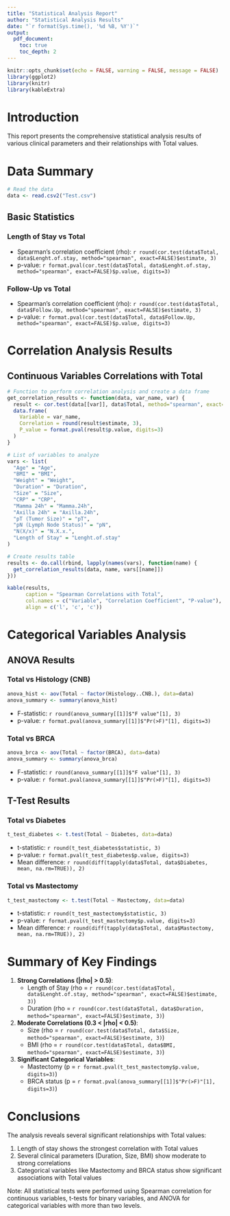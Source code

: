 ```yaml
---
title: "Statistical Analysis Report"
author: "Statistical Analysis Results"
date: "`r format(Sys.time(), '%d %B, %Y')`"
output: 
  pdf_document:
    toc: true
    toc_depth: 2
---
```


```r
knitr::opts_chunk$set(echo = FALSE, warning = FALSE, message = FALSE)
library(ggplot2)
library(knitr)
library(kableExtra)
```

# Introduction

This report presents the comprehensive statistical analysis results of various clinical parameters and their relationships with Total values.

# Data Summary

```r
# Read the data
data <- read.csv2("Test.csv")
```

## Basic Statistics

### Length of Stay vs Total
* Spearman's correlation coefficient (rho): `r round(cor.test(data$Total, data$Lenght.of.stay, method="spearman", exact=FALSE)$estimate, 3)`
* p-value: `r format.pval(cor.test(data$Total, data$Lenght.of.stay, method="spearman", exact=FALSE)$p.value, digits=3)`

### Follow-Up vs Total
* Spearman's correlation coefficient (rho): `r round(cor.test(data$Total, data$Follow.Up, method="spearman", exact=FALSE)$estimate, 3)`
* p-value: `r format.pval(cor.test(data$Total, data$Follow.Up, method="spearman", exact=FALSE)$p.value, digits=3)`

# Correlation Analysis Results

## Continuous Variables Correlations with Total

```r
# Function to perform correlation analysis and create a data frame
get_correlation_results <- function(data, var_name, var) {
  result <- cor.test(data[[var]], data$Total, method="spearman", exact=FALSE)
  data.frame(
    Variable = var_name,
    Correlation = round(result$estimate, 3),
    P_value = format.pval(result$p.value, digits=3)
  )
}

# List of variables to analyze
vars <- list(
  "Age" = "Age",
  "BMI" = "BMI",
  "Weight" = "Weight",
  "Duration" = "Duration",
  "Size" = "Size",
  "CRP" = "CRP",
  "Mamma 24h" = "Mamma.24h",
  "Axilla 24h" = "Axilla.24h",
  "pT (Tumor Size)" = "pT",
  "pN (Lymph Node Status)" = "pN",
  "N(X/x)" = "N.X.x.",
  "Length of Stay" = "Lenght.of.stay"
)

# Create results table
results <- do.call(rbind, lapply(names(vars), function(name) {
  get_correlation_results(data, name, vars[[name]])
}))

kable(results, 
      caption = "Spearman Correlations with Total",
      col.names = c("Variable", "Correlation Coefficient", "P-value"),
      align = c('l', 'c', 'c'))
```

# Categorical Variables Analysis

## ANOVA Results

### Total vs Histology (CNB)
```r
anova_hist <- aov(Total ~ factor(Histology..CNB.), data=data)
anova_summary <- summary(anova_hist)
```
* F-statistic: `r round(anova_summary[[1]]$"F value"[1], 3)`
* p-value: `r format.pval(anova_summary[[1]]$"Pr(>F)"[1], digits=3)`

### Total vs BRCA
```r
anova_brca <- aov(Total ~ factor(BRCA), data=data)
anova_summary <- summary(anova_brca)
```
* F-statistic: `r round(anova_summary[[1]]$"F value"[1], 3)`
* p-value: `r format.pval(anova_summary[[1]]$"Pr(>F)"[1], digits=3)`

## T-Test Results

### Total vs Diabetes
```r
t_test_diabetes <- t.test(Total ~ Diabetes, data=data)
```
* t-statistic: `r round(t_test_diabetes$statistic, 3)`
* p-value: `r format.pval(t_test_diabetes$p.value, digits=3)`
* Mean difference: `r round(diff(tapply(data$Total, data$Diabetes, mean, na.rm=TRUE)), 2)`

### Total vs Mastectomy
```r
t_test_mastectomy <- t.test(Total ~ Mastectomy, data=data)
```
* t-statistic: `r round(t_test_mastectomy$statistic, 3)`
* p-value: `r format.pval(t_test_mastectomy$p.value, digits=3)`
* Mean difference: `r round(diff(tapply(data$Total, data$Mastectomy, mean, na.rm=TRUE)), 2)`

# Summary of Key Findings

1. **Strong Correlations (|rho| > 0.5)**:
   - Length of Stay (rho = `r round(cor.test(data$Total, data$Lenght.of.stay, method="spearman", exact=FALSE)$estimate, 3)`)
   - Duration (rho = `r round(cor.test(data$Total, data$Duration, method="spearman", exact=FALSE)$estimate, 3)`)

2. **Moderate Correlations (0.3 < |rho| < 0.5)**:
   - Size (rho = `r round(cor.test(data$Total, data$Size, method="spearman", exact=FALSE)$estimate, 3)`)
   - BMI (rho = `r round(cor.test(data$Total, data$BMI, method="spearman", exact=FALSE)$estimate, 3)`)

3. **Significant Categorical Variables**:
   - Mastectomy (p = `r format.pval(t_test_mastectomy$p.value, digits=3)`)
   - BRCA status (p = `r format.pval(anova_summary[[1]]$"Pr(>F)"[1], digits=3)`)

# Conclusions

The analysis reveals several significant relationships with Total values:

1. Length of stay shows the strongest correlation with Total values
2. Several clinical parameters (Duration, Size, BMI) show moderate to strong correlations
3. Categorical variables like Mastectomy and BRCA status show significant associations with Total values

Note: All statistical tests were performed using Spearman correlation for continuous variables, t-tests for binary variables, and ANOVA for categorical variables with more than two levels. 